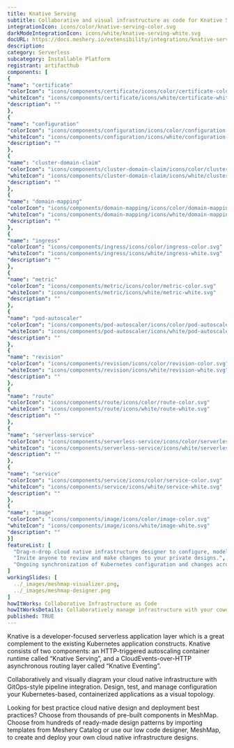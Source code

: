 ```yaml
---
title: Knative Serving
subtitle: Collaborative and visual infrastructure as code for Knative Serving
integrationIcon: icons/color/knative-serving-color.svg
darkModeIntegrationIcon: icons/white/knative-serving-white.svg
docURL: https://docs.meshery.io/extensibility/integrations/knative-serving
description: 
category: Serverless
subcategory: Installable Platform
registrant: artifacthub
components: [
{
"name": "certificate"
"colorIcon": "icons/components/certificate/icons/color/certificate-color.svg"
"whiteIcon": "icons/components/certificate/icons/white/certificate-white.svg"
"description": ""
},
{
"name": "configuration"
"colorIcon": "icons/components/configuration/icons/color/configuration-color.svg"
"whiteIcon": "icons/components/configuration/icons/white/configuration-white.svg"
"description": ""
},
{
"name": "cluster-domain-claim"
"colorIcon": "icons/components/cluster-domain-claim/icons/color/cluster-domain-claim-color.svg"
"whiteIcon": "icons/components/cluster-domain-claim/icons/white/cluster-domain-claim-white.svg"
"description": ""
},
{
"name": "domain-mapping"
"colorIcon": "icons/components/domain-mapping/icons/color/domain-mapping-color.svg"
"whiteIcon": "icons/components/domain-mapping/icons/white/domain-mapping-white.svg"
"description": ""
},
{
"name": "ingress"
"colorIcon": "icons/components/ingress/icons/color/ingress-color.svg"
"whiteIcon": "icons/components/ingress/icons/white/ingress-white.svg"
"description": ""
},
{
"name": "metric"
"colorIcon": "icons/components/metric/icons/color/metric-color.svg"
"whiteIcon": "icons/components/metric/icons/white/metric-white.svg"
"description": ""
},
{
"name": "pod-autoscaler"
"colorIcon": "icons/components/pod-autoscaler/icons/color/pod-autoscaler-color.svg"
"whiteIcon": "icons/components/pod-autoscaler/icons/white/pod-autoscaler-white.svg"
"description": ""
},
{
"name": "revision"
"colorIcon": "icons/components/revision/icons/color/revision-color.svg"
"whiteIcon": "icons/components/revision/icons/white/revision-white.svg"
"description": ""
},
{
"name": "route"
"colorIcon": "icons/components/route/icons/color/route-color.svg"
"whiteIcon": "icons/components/route/icons/white/route-white.svg"
"description": ""
},
{
"name": "serverless-service"
"colorIcon": "icons/components/serverless-service/icons/color/serverless-service-color.svg"
"whiteIcon": "icons/components/serverless-service/icons/white/serverless-service-white.svg"
"description": ""
},
{
"name": "service"
"colorIcon": "icons/components/service/icons/color/service-color.svg"
"whiteIcon": "icons/components/service/icons/white/service-white.svg"
"description": ""
},
{
"name": "image"
"colorIcon": "icons/components/image/icons/color/image-color.svg"
"whiteIcon": "icons/components/image/icons/white/image-white.svg"
"description": ""
}]
featureList: [
  "Drag-n-drop cloud native infrastructure designer to configure, model, and deploy your workloads.",
  "Invite anyone to review and make changes to your private designs.",
  "Ongoing synchronization of Kubernetes configuration and changes across any number of clusters."
]
workingSlides: [
  ../_images/meshmap-visualizer.png,
  ../_images/meshmap-designer.png
]
howItWorks: Collaborative Infrastructure as Code
howItWorksDetails: Collaboratively manage infrastructure with your coworkers synchronously sharing the same designs.
published: TRUE
---
```

<p>
Knative is a developer-focused serverless application layer which is a great complement to the existing Kubernetes application constructs. Knative consists of two components: an HTTP-triggered autoscaling container runtime called “Knative Serving”, and a CloudEvents-over-HTTP asynchronous routing layer called “Knative Eventing”.
</p>
<p>
    Collaboratively and visually diagram your cloud native infrastructure with GitOps-style pipeline integration. Design, test, and manage configuration your Kubernetes-based, containerized applications as a visual topology.
</p>
<p>
    Looking for best practice cloud native design and deployment best practices? Choose from thousands of pre-built components in MeshMap. Choose from hundreds of ready-made design patterns by importing templates from Meshery Catalog or use our low code designer, MeshMap, to create and deploy your own cloud native infrastructure designs.
</p>
